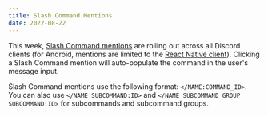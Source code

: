 ```yaml
---
title: Slash Command Mentions
date: 2022-08-22
---
```


This week, [Slash Command mentions](#DOCS_REFERENCE/message-formatting) are rolling out across all Discord clients (for Android, mentions are limited to the [React Native client](https://discord.com/blog/android-react-native-framework-update)). Clicking a Slash Command mention will auto-populate the command in the user's message input.

Slash Command mentions use the following format: `</NAME:COMMAND_ID>`. You can also use `</NAME SUBCOMMAND:ID>` and `</NAME SUBCOMMAND_GROUP SUBCOMMAND:ID>` for subcommands and subcommand groups.
